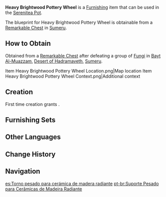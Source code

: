 {{Furnishing Infobox
|id             = 373148
|image          = Item Heavy Brightwood Pottery Wheel.png
|category       = Landscape
|subcategory    = Item
|quality        = 3
|adeptal_energy = 60
|load           = 65
|reduced_load   = 47
|description    = Heavy crafting equipment made from [[Brightwood]]. It is somewhat difficult to operate compared to ordinary pottery wheels and requires the close cooperation between two users. However, with larger pottery wheels, one can easily craft pottery pieces the height of a person. The wheel is usually locked with a wooden stick to keep playful children away.
|mention        = 
|blueprint      = Remarkable Chest
|source1        = 
}}
'''Heavy Brightwood Pottery Wheel''' is a [[Furnishing]] item that can be used in the [[Serenitea Pot]].

The blueprint for Heavy Brightwood Pottery Wheel is obtainable from a [[Remarkable Chest]] in [[Sumeru]].

==How to Obtain==
Obtained from a [[Remarkable Chest]] after defeating a group of [[Fungi]] in [[Bayt Al-Muazzam]], [[Desert of Hadramaveth]], [[Sumeru]].
<gallery>
Item Heavy Brightwood Pottery Wheel Location.png|Map location
Item Heavy Brightwood Pottery Wheel Context.png|Additional context
</gallery>

==Creation==
First time creation grants {{Item|Trust|24|x=60}}.
{{Recipe
|type = Creation
|time = 14h
|Brightwood = 8
|Iron Chunk = 4
|sort = Brightwood;Iron Chunk
}}

==Furnishing Sets==
{{Craft Usage}}

==Other Languages==
{{Other Languages
|en      = Heavy Brightwood Pottery Wheel
|zhs     = 辉木重型制陶架
|zhs_rm  = Huīmù Zhòngxíng Zhìtáo-jià
|zht     = 輝木重型製陶架
|zht_rm  = Huīmù Zhòngxíng Zhìtáo-jià
|zh_tl   = 
|ja      = 輝光の大型陶芸作業台
|ja_rm   = Kikou no Oogata Tougei Sagyoudai{{Assumed}}
|ja_tl   = 
|ko      = 빛나는 나무 중형 도자기 물레
|ko_tl   = Shining Tree Heavy-Sized Pottery Spinning Wheel
|es      = Torno pesado para cerámica de madera radiante
|es_tl   = Heavy Radiant Wood Ceramic Lathe
|fr      = Tour de potier en bois radiant
|fr_tl   = Brightwood Pottery Wheel
|ru      = Тяжёлый гончарный круг из сияющей древесины
|ru_tl   = Heavy Brightwood Pottery Wheel
|th      = ชั้นวางเครื่องปั้นดินเผาหนักจากไม้ Brightwood
|th_rm   = 
|th_tl   = 
|vi      = Kệ Làm Gốm Nặng Gỗ Sáng
|vi_tl   = 
|de      = Regal aus Hellholz für schwere Töpferarbeiten
|de_tl   = 
|id      = Roda Tembikar Brightwood Berat
|id_tl   = Heavy Brightwood Pottery Wheel
|pt      = Suporte Pesado para Cerâmicas de Madeira Radiante
|pt_tl   = 
|tr      = Ağır Sarmal Çömlekçi Çarkı
|tr_tl   = 
|it      = Tornio in Legno dello splendore
|it_tl   = Lathe in {{Lex|Brightwood|it}}
}}

==Change History==
{{Change History|3.4}}

==Navigation==
{{Furnishing Navbox|exterior}}

[[es:Torno pesado para cerámica de madera radiante]]
[[pt-br:Suporte Pesado para Cerâmicas de Madeira Radiante]]